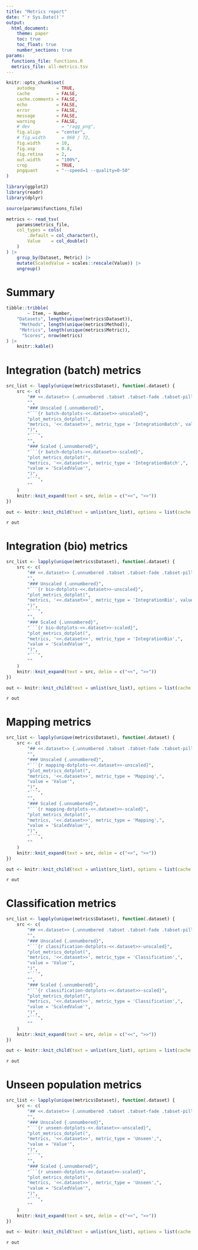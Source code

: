 ```yaml
---
title: "Metrics report"
date: "`r Sys.Date()`"
output:
  html_document:
    theme: paper
    toc: true
    toc_float: true
    number_sections: true
params:
  functions_file: functions.R
  metrics_file: all-metrics.tsv
---
```


```r
knitr::opts_chunk$set(
    autodep        = TRUE,
    cache          = FALSE,
    cache.comments = FALSE,
    echo           = FALSE,
    error          = FALSE,
    message        = FALSE,
    warning        = FALSE,
    # dev            = "ragg_png",
    fig.align      = "center",
    # fig.width      = 960 / 72,
    fig.width      = 10,
    fig.asp        = 0.8,
    fig.retina     = 2,
    out.width      = "100%",
    crop           = TRUE,
    pngquant       = "--speed=1 --quality=0-50"
)
```

```r
library(ggplot2)
library(readr)
library(dplyr)
```

```r
source(params$functions_file)
```

```r
metrics <- read_tsv(
    params$metrics_file,
    col_types = cols(
        .default = col_character(),
        Value    = col_double()
    )
) |>
    group_by(Dataset, Metric) |>
    mutate(ScaledValue = scales::rescale(Value)) |>
    ungroup()
```

# Summary

```r
tibble::tribble(
        ~ Item, ~ Number,
    "Datasets", length(unique(metrics$Dataset)),
     "Methods", length(unique(metrics$Method)),
     "Metrics", length(unique(metrics$Metric)),
      "Scores", nrow(metrics)
) |>
    knitr::kable()
```

# Integration (batch) metrics {.tabset}

```r
src_list <- lapply(unique(metrics$Dataset), function(.dataset) {
    src <- c(
        "## <<.dataset>> {.unnumbered .tabset .tabset-fade .tabset-pills}",
        "",
        "### Unscaled {.unnumbered}",
        "```{r batch-dotplots-<<.dataset>>-unscaled}",
        "plot_metrics_dotplot(",
        "metrics, '<<.dataset>>', metric_type = 'IntegrationBatch', value = 'Value'",
        ")",
        "```",
        "",
        "### Scaled {.unnumbered}",
        "```{r batch-dotplots-<<.dataset>>-scaled}",
        "plot_metrics_dotplot(",
        "metrics, '<<.dataset>>', metric_type = 'IntegrationBatch',",
        "value = 'ScaledValue'",
        ")",
        "```",
        ""
    )
    knitr::knit_expand(text = src, delim = c("<<", ">>"))
})

out <- knitr::knit_child(text = unlist(src_list), options = list(cache = FALSE))
```

`r out`

# Integration (bio) metrics {.tabset}

```r
src_list <- lapply(unique(metrics$Dataset), function(.dataset) {
    src <- c(
        "## <<.dataset>> {.unnumbered .tabset .tabset-fade .tabset-pills}",
        "",
        "### Unscaled {.unnumbered}",
        "```{r bio-dotplots-<<.dataset>>-unscaled}",
        "plot_metrics_dotplot(",
        "metrics, '<<.dataset>>', metric_type = 'IntegrationBio', value = 'Value'",
        ")",
        "```",
        "",
        "### Scaled {.unnumbered}",
        "```{r bio-dotplots-<<.dataset>>-scaled}",
        "plot_metrics_dotplot(",
        "metrics, '<<.dataset>>', metric_type = 'IntegrationBio',",
        "value = 'ScaledValue'",
        ")",
        "```",
        ""
    )
    knitr::knit_expand(text = src, delim = c("<<", ">>"))
})

out <- knitr::knit_child(text = unlist(src_list), options = list(cache = FALSE))
```

`r out`

# Mapping metrics {.tabset}

```r
src_list <- lapply(unique(metrics$Dataset), function(.dataset) {
    src <- c(
        "## <<.dataset>> {.unnumbered .tabset .tabset-fade .tabset-pills}",
        "",
        "### Unscaled {.unnumbered}",
        "```{r mapping-dotplots-<<.dataset>>-unscaled}",
        "plot_metrics_dotplot(",
        "metrics, '<<.dataset>>', metric_type = 'Mapping',",
        "value = 'Value'",
        ")",
        "```",
        "",
        "### Scaled {.unnumbered}",
        "```{r mapping-dotplots-<<.dataset>>-scaled}",
        "plot_metrics_dotplot(",
        "metrics, '<<.dataset>>', metric_type = 'Mapping',",
        "value = 'ScaledValue'",
        ")",
        "```",
        ""
    )
    knitr::knit_expand(text = src, delim = c("<<", ">>"))
})

out <- knitr::knit_child(text = unlist(src_list), options = list(cache = FALSE))
```

`r out`

# Classification metrics {.tabset}

```r
src_list <- lapply(unique(metrics$Dataset), function(.dataset) {
    src <- c(
        "## <<.dataset>> {.unnumbered .tabset .tabset-fade .tabset-pills}",
        "",
        "### Unscaled {.unnumbered}",
        "```{r classification-dotplots-<<.dataset>>-unscaled}",
        "plot_metrics_dotplot(",
        "metrics, '<<.dataset>>', metric_type = 'Classification',",
        "value = 'Value'",
        ")",
        "```",
        "",
        "### Scaled {.unnumbered}",
        "```{r classification-dotplots-<<.dataset>>-scaled}",
        "plot_metrics_dotplot(",
        "metrics, '<<.dataset>>', metric_type = 'Classification',",
        "value = 'ScaledValue'",
        ")",
        "```",
        ""
    )
    knitr::knit_expand(text = src, delim = c("<<", ">>"))
})

out <- knitr::knit_child(text = unlist(src_list), options = list(cache = FALSE))
```

`r out`

# Unseen population metrics {.tabset}

```r
src_list <- lapply(unique(metrics$Dataset), function(.dataset) {
    src <- c(
        "## <<.dataset>> {.unnumbered .tabset .tabset-fade .tabset-pills}",
        "",
        "### Unscaled {.unnumbered}",
        "```{r unseen-dotplots-<<.dataset>>-unscaled}",
        "plot_metrics_dotplot(",
        "metrics, '<<.dataset>>', metric_type = 'Unseen',",
        "value = 'Value'",
        ")",
        "```",
        "",
        "### Scaled {.unnumbered}",
        "```{r unseen-dotplots-<<.dataset>>-scaled}",
        "plot_metrics_dotplot(",
        "metrics, '<<.dataset>>', metric_type = 'Unseen',",
        "value = 'ScaledValue'",
        ")",
        "```",
        ""
    )
    knitr::knit_expand(text = src, delim = c("<<", ">>"))
})

out <- knitr::knit_child(text = unlist(src_list), options = list(cache = FALSE))
```

`r out`

